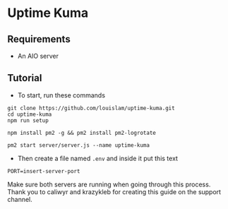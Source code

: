 # Uptime Kuma

## Requirements

- An AIO server

## Tutorial

- To start, run these commands

```
git clone https://github.com/louislam/uptime-kuma.git
cd uptime-kuma
npm run setup

npm install pm2 -g && pm2 install pm2-logrotate

pm2 start server/server.js --name uptime-kuma
```

- Then create a file named `.env` and inside it put this text

```
PORT=insert-server-port
```
<Tip>
    Make sure both servers are running when going through this process.
</Tip>

<Tip>
    Thank you to caliwyr and krazykleb for creating this guide on the support channel.
</Tip>

<Redirect href="https://github.com/louislam/uptime-kuma" label="Source: UptimeKuma GitHub" />
